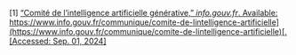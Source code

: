 \[1\]	[“Comité de l’intelligence artificielle générative,” *info.gouv.fr*. Available:](http://paperpile.com/b/Lj1YHA/njwm) [https://www.info.gouv.fr/communique/comite-de-lintelligence-artificielle](https://www.info.gouv.fr/communique/comite-de-lintelligence-artificielle)[. \[Accessed: Sep. 01, 2024\]](http://paperpile.com/b/Lj1YHA/njwm)